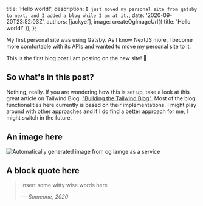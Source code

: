 
  title: 'Hello world!',
  description: `I just moved my personal site from gatsby to next, and I added a blog while I am at it.`,
  date: '2020-09-20T23:52:03Z',
  authors: [jackyef],
  image: createOgImageUrl({ title: 'Hello world!' }),
};

My first personal site was using Gatsby. As I know NextJS more, I become more comfortable with its APIs 
and wanted to move my personal site to it.

This is the first blog post I am posting on the new site! 🎉

<!--more-->

## So what's in this post?

Nothing, really. If you are wondering how this is set up, take a look at this great article on 
Tailwind Blog: ["Building the Tailwind Blog"](https://blog.tailwindcss.com/building-the-tailwind-blog).
Most of the blog functionalities here currently is based on their implementations. I might play around 
with other approaches and if I do find a better approach for me, I might switch in the future.

## An image here
![Automatically generated image from og iamge as a service](https://jackyef-og-img.vercel.app/Hello%20world!?theme=dark&amp;md=1&amp;fontSize=150px)

## A block quote here

> Insert some witty wise words here
>
> &mdash; <cite>Someone, 2020</cite>

